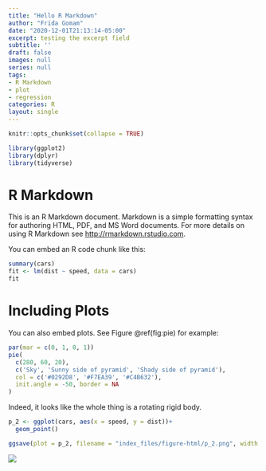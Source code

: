 ```yaml
---
title: "Hello R Markdown"
author: "Frida Gomam"
date: "2020-12-01T21:13:14-05:00"
excerpt: testing the excerpt field
subtitle: ''
draft: false
images: null
series: null
tags:
- R Markdown
- plot
- regression
categories: R
layout: single
---
```



```r
knitr::opts_chunk$set(collapse = TRUE)
```

```r
library(ggplot2)
library(dplyr)
library(tidyverse)
```


# R Markdown

This is an R Markdown document. Markdown is a simple formatting syntax for authoring HTML, PDF, and MS Word documents. For more details on using R Markdown see <http://rmarkdown.rstudio.com>.

You can embed an R code chunk like this:

```r
summary(cars)
fit <- lm(dist ~ speed, data = cars)
fit
```

# Including Plots

You can also embed plots. See Figure \@ref(fig:pie) for example:

```r
par(mar = c(0, 1, 0, 1))
pie(
  c(280, 60, 20),
  c('Sky', 'Sunny side of pyramid', 'Shady side of pyramid'),
  col = c('#0292D8', '#F7EA39', '#C4B632'),
  init.angle = -50, border = NA
)
```






Indeed, it looks like the whole thing is a rotating rigid body.

```r
p_2 <- ggplot(cars, aes(x = speed, y = dist))+
  geom_point()

ggsave(plot = p_2, filename = "index_files/figure-html/p_2.png", width = 4, height = 4)

```


<img src = "/index_files/figure-html/p_2.png" />

